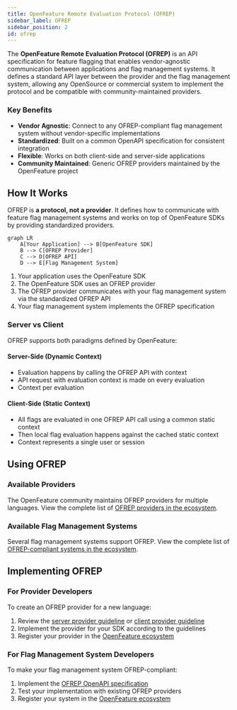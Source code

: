 ```yaml
---
title: OpenFeature Remote Evaluation Protocol (OFREP)
sidebar_label: OFREP
sidebar_position: 2
id: ofrep
---
```


The **OpenFeature Remote Evaluation Protocol (OFREP)** is an API specification for feature flagging that enables vendor-agnostic communication between applications and flag management systems. It defines a standard API layer between the provider and the flag management system, allowing any OpenSource or commercial system to implement the protocol and be compatible with community-maintained providers.

### Key Benefits

- **Vendor Agnostic**: Connect to any OFREP-compliant flag management system without vendor-specific implementations
- **Standardized**: Built on a common OpenAPI specification for consistent integration
- **Flexible**: Works on both client-side and server-side applications
- **Community Maintained**: Generic OFREP providers maintained by the OpenFeature project

## How It Works

OFREP is **a protocol, not a provider**. It defines how to communicate with feature flag management systems and works on top of OpenFeature SDKs by providing standardized providers.

```mermaid
graph LR
    A[Your Application] --> B[OpenFeature SDK]
    B --> C[OFREP Provider]
    C --> D[OFREP API]
    D --> E[Flag Management System]
```

1. Your application uses the OpenFeature SDK
2. The OpenFeature SDK uses an OFREP provider
3. The OFREP provider communicates with your flag management system via the standardized OFREP API
4. Your flag management system implements the OFREP specification

### Server vs Client

OFREP supports both paradigms defined by OpenFeature:

#### Server-Side (Dynamic Context)

- Evaluation happens by calling the OFREP API with context
- API request with evaluation context is made on every evaluation
- Context per evaluation

#### Client-Side (Static Context)

- All flags are evaluated in one OFREP API call using a common static context
- Then local flag evaluation happens against the cached static context
- Context represents a single user or session

## Using OFREP

### Available Providers

The OpenFeature community maintains OFREP providers for multiple languages. View the complete list of [OFREP providers in the ecosystem](https://openfeature.dev/ecosystem/?instant_search%5BrefinementList%5D%5Bvendor%5D%5B0%5D=OFREP).

### Available Flag Management Systems

Several flag management systems support OFREP. View the complete list of [OFREP-compliant systems in the ecosystem](https://openfeature.dev/ecosystem/?instant_search%5BrefinementList%5D%5Btype%5D%5B0%5D=OFREP%20API).

## Implementing OFREP

### For Provider Developers

To create an OFREP provider for a new language:

1. Review the [server provider guideline](https://github.com/open-feature/protocol/blob/docs-update-readme-for-website/guideline/dynamic-context-provider.md) or [client provider guideline](https://github.com/open-feature/protocol/blob/docs-update-readme-for-website/guideline/static-context-provider.md)
2. Implement the provider for your SDK according to the guidelines
3. Register your provider in the [OpenFeature ecosystem](https://github.com/open-feature/openfeature.dev/issues)

### For Flag Management System Developers

To make your flag management system OFREP-compliant:

1. Implement the [OFREP OpenAPI specification](https://github.com/open-feature/protocol/blob/docs-update-readme-for-website/service/openapi.yaml)
2. Test your implementation with existing OFREP providers
3. Register your system in the [OpenFeature ecosystem](https://github.com/open-feature/openfeature.dev/issues)


